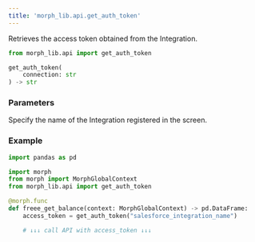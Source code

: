```yaml
---
title: 'morph_lib.api.get_auth_token'
---
```


Retrieves the access token obtained from the Integration.

```python
from morph_lib.api import get_auth_token

get_auth_token(
	connection: str
) -> str
```

### Parameters

<ParamField body="connection" type="str" required>
Specify the name of the Integration registered in the screen.
</ParamField>

### Example

```python
import pandas as pd

import morph
from morph import MorphGlobalContext
from morph_lib.api import get_auth_token

@morph.func
def freee_get_balance(context: MorphGlobalContext) -> pd.DataFrame:
    access_token = get_auth_token("salesforce_integration_name")

    # ↓↓↓ call API with access_token ↓↓↓
```